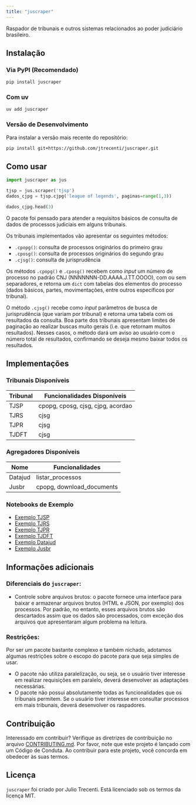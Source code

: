 ```yaml
---
title: "juscraper"
---
```


Raspador de tribunais e outros sistemas relacionados ao poder judiciário brasileiro.

## Instalação

### Via PyPI (Recomendado)

```bash
pip install juscraper
```

### Com uv

```bash
uv add juscraper
```

### Versão de Desenvolvimento

Para instalar a versão mais recente do repositório:

```bash
pip install git+https://github.com/jtrecenti/juscraper.git
```

## Como usar

```python
import juscraper as jus

tjsp = jus.scraper('tjsp')
dados_cjpg = tjsp.cjpg('league of legends', paginas=range(1,3))

dados_cjpg.head(3)
```

O pacote foi pensado para atender a requisitos básicos de consulta de dados de processos judiciais em alguns tribunais.

Os tribunais implementados vão apresentar os seguintes métodos:

- `.cpopg()`: consulta de processos originários do primeiro grau
- `.cposg()`: consulta de processos originários do segundo grau
- `.cjsg()`: consulta de jurisprudência

Os métodos `.cpopg()` e `.cposg()` recebem como *input* um número de processo no padrão CNJ (NNNNNNN-DD.AAAA.J.TT.OOOO), com ou sem separadores, e retorna um `dict` com tabelas dos elementos do processo (dados básicos, partes, movimentações, entre outros específicos por tribunal).

O método `.cjsg()` recebe como *input* parâmetros de busca de jurisprudência (que variam por tribunal) e retorna uma tabela com os resultados da consulta. Boa parte dos tribunais apresentam limites de paginação ao realizar buscas muito gerais (i.e. que retornam muitos resultados). Nesses casos, o método dará um aviso ao usuário com o número total de resultados, confirmando se deseja mesmo baixar todos os resultados.

## Implementações

### Tribunais Disponíveis

| Tribunal | Funcionalidades Disponíveis       |
|----------|-----------------------------------|
| TJSP     | cpopg, cposg, cjsg, cjpg, acordao |
| TJRS     | cjsg                              |
| TJPR     | cjsg                              |
| TJDFT    | cjsg                              |

### Agregadores Disponíveis

| Nome      | Funcionalidades                   |
|-----------|-----------------------------------|
| Datajud   | listar_processos                  |
| Jusbr     | cpopg, download_documents         |

### Notebooks de Exemplo

- [Exemplo TJSP](notebooks/tjsp.ipynb)
- [Exemplo TJRS](notebooks/tjrs.ipynb)
- [Exemplo TJPR](notebooks/tjpr.ipynb)
- [Exemplo TJDFT](notebooks/tjdft.ipynb)
- [Exemplo Datajud](notebooks/datajud.ipynb)
- [Exemplo Jusbr](notebooks/jusbr.ipynb)

## Informações adicionais

### Diferenciais do `juscraper`:

- Controle sobre arquivos brutos: o pacote fornece uma interface para baixar e armazenar arquivos brutos (HTML e JSON, por exemplo) dos processos. Por padrão, no entanto, esses arquivos brutos são descartados assim que os dados são processados, com exceção dos arquivos que apresentaram algum problema na leitura.

### Restrições:

Por ser um pacote bastante complexo e também nichado, adotamos algumas restrições sobre o escopo do pacote para que seja simples de usar.

- O pacote não utiliza paralelização, ou seja, se o usuário tiver interesse em realizar requisições em paralelo, deverá desenvolver as adaptações necessárias.
- O pacote não possui absolutamente todas as funcionalidades que os tribunais permitem. Se o usuário tiver interesse em consultar processos em mais tribunais, deverá desenvolver os raspadores.

## Contribuição

Interessado em contribuir? Verifique as diretrizes de contribuição no arquivo [CONTRIBUTING.md](https://github.com/jtrecenti/juscraper/blob/main/CONTRIBUTING.md). Por favor, note que este projeto é lançado com um Código de Conduta. Ao contribuir para este projeto, você concorda em obedecer às suas termos.

## Licença

`juscraper` foi criado por Julio Trecenti. Está licenciado sob os termos da licença MIT.
